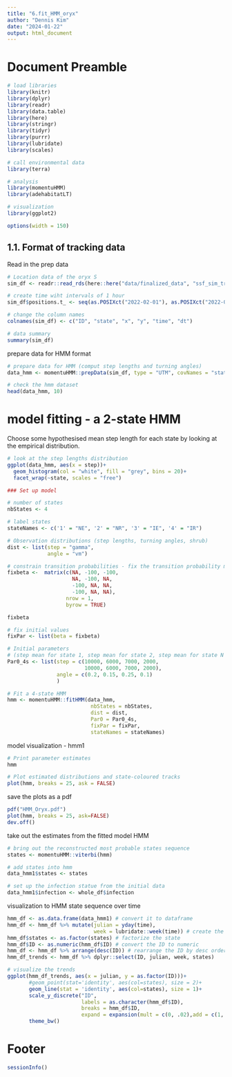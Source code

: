 ---
title: "6.fit_HMM_oryx"
author: "Dennis Kim"
date: "2024-01-22"
output: html_document
---

# Document Preamble 
```{r preamble, message=FALSE, warning=FALSE}
# load libraries
library(knitr)
library(dplyr)
library(readr)
library(data.table)
library(here)
library(stringr)
library(tidyr)
library(purrr)
library(lubridate)
library(scales)

# call environmental data
library(terra)

# analysis
library(momentuHMM)
library(adehabitatLT)

# visualization 
library(ggplot2)

options(width = 150)
```

## 1.1. Format of tracking data

Read in the prep data
```{r read in prep data}
# Location data of the oryx S
sim_df <- readr::read_rds(here::here("data/finalized_data", "ssf_sim_trial_15days_same_Rdist.rds"))

# create time wiht intervals of 1 hour
sim_df$positions.t_ <- seq(as.POSIXct("2022-02-01"), as.POSIXct("2022-02-16"), by = "hour")

# change the column names 
colnames(sim_df) <- c("ID", "state", "x", "y", "time", "dt")

# data summary
summary(sim_df)
```

prepare data for HMM format
```{r HMM formats}
# prepare data for HMM (comput step lengths and turning angles)
data_hmm <- momentuHMM::prepData(sim_df, type = "UTM", covNames = "state")

# check the hmm dataset
head(data_hmm, 10)
```

# model fitting - a 2-state HMM

Choose some hypothesised mean step length for each state by looking at the empirical distribution. 
```{r paramter values}
# look at the step lengths distribution
ggplot(data_hmm, aes(x = step))+
  geom_histogram(col = "white", fill = "grey", bins = 20)+
  facet_wrap(~state, scales = "free")
```

```{r 4 dependent parameter values}
### Set up model

# number of states 
nbStates <- 4

# label states
stateNames <- c('1' = "NE", '2' = "NR", '3' = "IE", '4' = "IR")

# Observation distributions (step lengths, turning angles, shrub)
dist <- list(step = "gamma", 
             angle = "vm")

# constrain transition probabilities - fix the transition probability matrix to prevent some of the transitions (e.g., from infected to non-infected). - we set to NA the columns of unconstrained transition probabilities, and we again fix the intercept of the other columns to a large negative number (here -100) to set the corresponding transition probabilities to be virtually zero (i.e., impossible transition).
fixbeta <-  matrix(c(NA, -100, -100,
                     NA, -100, NA,
                     -100, NA, NA,
                     -100, NA, NA), 
                   nrow = 1, 
                   byrow = TRUE)

fixbeta

# fix initial values 
fixPar <- list(beta = fixbeta)

# Initial parameters
# (step mean for state 1, step mean for state 2, step mean for state N so on... same for step SD s1, step SD s2) and (angle concentration s1, angle concentration s2)
Par0_4s <- list(step = c(10000, 6000, 7000, 2000,
                         10000, 6000, 7000, 2000), 
                angle = c(0.2, 0.15, 0.25, 0.1)
                )

# Fit a 4-state HMM
hmm <- momentuHMM::fitHMM(data_hmm, 
                           nbStates = nbStates, 
                           dist = dist, 
                           Par0 = Par0_4s,
                           fixPar = fixPar,
                           stateNames = stateNames)
```

model visualization - hmm1
```{r hmm model output}
# Print parameter estimates
hmm
```

```{r hmm visualization}
# Plot estimated distributions and state-coloured tracks
plot(hmm, breaks = 25, ask = FALSE)
```

save the plots as a pdf
```{r example, echo=FALSE, results='hide'}
pdf("HMM_Oryx.pdf")
plot(hmm, breaks = 25, ask=FALSE)
dev.off()
```

take out the estimates from the fitted model HMM 
```{r model outputs}
# bring out the reconstructed most probable states sequence 
states <- momentuHMM::viterbi(hmm)

# add states into hmm
data_hmm1$states <- states

# set up the infection statue from the initial data
data_hmm1$infection <- whole_df$infection
```

visualization to HMM state sequence over time 
```{r state visualization}
hmm_df <- as.data.frame(data_hmm1) # convert it to dataframe 
hmm_df <- hmm_df %>% mutate(julian = yday(time),
                            week = lubridate::week(time)) # create the week column
hmm_df$states <- as.factor(states) # factorize the state
hmm_df$ID <- as.numeric(hmm_df$ID) # convert the ID to numeric
hmm_df <- hmm_df %>% arrange(desc(ID)) # rearrange the ID by desc order
hmm_df_trends <- hmm_df %>% dplyr::select(ID, julian, week, states)

# visualize the trends 
ggplot(hmm_df_trends, aes(x = julian, y = as.factor(ID)))+
       #geom_point(stat='identity', aes(col=states), size = 2)+
       geom_line(stat = 'identity', aes(col=states), size = 1)+
       scale_y_discrete("ID", 
                        labels = as.character(hmm_df$ID), 
                        breaks = hmm_df$ID, 
                        expand = expansion(mult = c(0, .02),add = c(1, 0)))+
       theme_bw()
```

# Footer
```{r footer}
sessionInfo()
```
